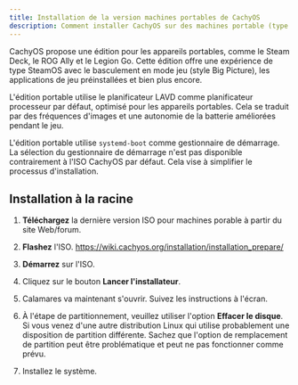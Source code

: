 ```yaml
---
title: Installation de la version machines portables de CachyOS
description: Comment installer CachyOS sur des machines portable (type SteamDeck)?
---
```



CachyOS propose une édition pour les appareils portables, comme le Steam Deck, le ROG Ally et le Legion Go. Cette édition offre une expérience de type SteamOS avec le basculement en mode jeu (style Big Picture), les applications de jeu préinstallées et bien plus encore.

L'édition portable utilise le planificateur LAVD comme planificateur processeur par défaut, optimisé pour les appareils portables. Cela se traduit par des fréquences d'images et une autonomie de la batterie améliorées pendant le jeu.

L'édition portable utilise `systemd-boot` comme gestionnaire de démarrage. La sélection du gestionnaire de démarrage n'est pas disponible contrairement à l'ISO CachyOS par défaut. Cela vise à simplifier le processus d'installation.

## Installation à la racine

<Steps>

1. **Téléchargez** la dernière version ISO pour machines porable à partir du site Web/forum.

2. **Flashez** l'ISO. https://wiki.cachyos.org/installation/installation_prepare/

3. **Démarrez** sur l'ISO.

4. Cliquez sur le bouton **Lancer l'installateur**.

5. Calamares va maintenant s'ouvrir. Suivez les instructions à l'écran.

6. À l'étape de partitionnement, veuillez utiliser l'option **Effacer le disque**. Si vous venez d'une autre distribution Linux qui utilise probablement une disposition de partition différente. Sachez que l'option de remplacement de partition peut être problématique et peut ne pas fonctionner comme prévu.

7. Installez le système.
